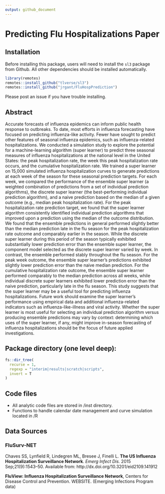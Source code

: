 ```yaml
---
output: github_document
---
```


# Predicting Flu Hospitalizations Paper

## Installation

Before installing this package, users will need to install the `sl3` package from Github. All other dependencies should be installed automatically.

```r
library(remotes)
remotes::install_github("tlverse/sl3")
remotes::install_github("jrgant/FluHospPrediction")
```

Please post an issue if you have trouble installing.

## Abstract

Accurate forecasts of influenza epidemics can inform public health response to outbreaks. To date, most efforts in influenza forecasting have focused on predicting influenza-like activity. Fewer have sought to predict other features of seasonal influenza epidemics, such as influenza-related hospitalizations. We conducted a simulation study to explore the potential for a machine-learning algorithm (super learner) to predict three seasonal measures of influenza hospitalizations at the national level in the United States: the peak hospitalization rate, the week this peak hospitalization rate occurs, and the cumulative hospitalization rate. We trained a super learner on 15,000 simulated influenza hospitalization curves to generate predictions at each week of the season for these seasonal prediction targets. For each week, we compared the performance of the ensemble super learner (a weighted combination of predictions from a set of individual prediction algorithms), the discrete super learner (the best-performing individual prediction algorithm), and a naive prediction based on the median of a given outcome (e.g., median peak hospitalization rate). For the peak hospitalization rate prediction target, we found that the super learner algorithm consistently identified individual prediction algorithms that improved upon a prediction using the median of the outcome distribution. We found that the ensemble predictions in general performed slightly better than the median prediction late in the flu season for the peak hospitalization rate outcome and comparably earlier in the season. While the discrete super learner during this period of the season typically exhibited substantially lower prediction error than the ensemble super learner, the component model selected as the discrete super learner varied by week. In contrast, the ensemble performed stably throughout the flu season. For the peak week outcome, the ensemble super learner’s predictions exhibited slightly lower prediction error than the naive median prediction. For the cumulative hospitalization rate outcome, the ensemble super learner performed comparably to the median prediction across all weeks, while individual discrete super learners exhibited lower prediction error than the naive prediction, particularly late in the flu season. This study suggests that the super learner may be a useful tool for predicting influenza hospitalizations. Future work should examine the super learner’s performance using empirical data and additional influenza-related indicators such as influenza-like-illness and viral activity. Whether the super learner is most useful for selecting an individual prediction algorithm versus producing ensemble predictions may vary by context: determining which uses of the super learner, if any, might improve in-season forecasting of influenza hospitalizations should be the focus of future applied investigations.

## Package directory (one level deep):

```r
fs::dir_tree(
  recurse = 1,
  regexp = "interim|results|scratch|scripts",
  invert = T
)
```

## Code files

- All analytic code files are stored in /inst directory.
- Functions to handle calendar date management and curve simulation located in /R

## Data Sources

### FluSurv-NET

Chaves SS, Lynfield R, Lindegren ML, Bresee J, Finelli L. **The US Influenza Hospitalization Surveillance Network**. _Emerg Infect Dis._ 2015 Sep;21(9):1543–50. Available from: http://dx.doi.org/10.3201/eid2109.141912

**FluView: Influenza Hospitalization Surveillance Network**, Centers for Disease Control and Prevention. WEBSITE. (Emerging Infections Program data)
